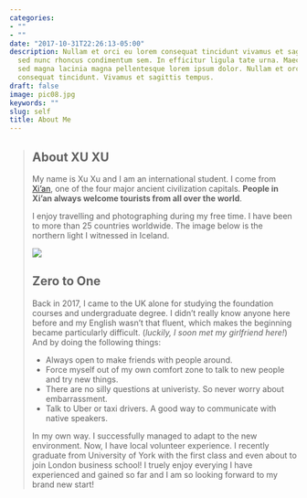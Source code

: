 ```yaml
---
categories:
- ""
- ""
date: "2017-10-31T22:26:13-05:00"
description: Nullam et orci eu lorem consequat tincidunt vivamus et sagittis magna
  sed nunc rhoncus condimentum sem. In efficitur ligula tate urna. Maecenas massa
  sed magna lacinia magna pellentesque lorem ipsum dolor. Nullam et orci eu lorem
  consequat tincidunt. Vivamus et sagittis tempus.
draft: false
image: pic08.jpg
keywords: ""
slug: self
title: About Me
---
```


> ## About XU XU
>
> My name is Xu Xu and I am an international student. I come from [Xi'an](https://en.wikipedia.org/wiki/Xi%27an), one of the four major ancient civilization capitals. **People in Xi'an always welcome tourists from all over the world**.
>
> I enjoy travelling and photographing during my free time. I have been to more than 25 countries worldwide. The image below is the northern light I witnessed in Iceland.
>
> ![](https://img0.baidu.com/it/u=1757529605,3587294564&fm=26&fmt=auto&gp=0.jpg)
>
>
> ## Zero to One
>
> Back in 2017, I came to the UK alone for studying the foundation courses and undergraduate degree. I didn't really know anyone here before and my English wasn't that fluent, which makes the beginning became particularly difficult. (*luckily, I soon met my girlfriend here!*) And by doing the following things:
>
> -   Always open to make friends with people around.
> -   Force myself out of my own comfort zone to talk to new people and try new things.
> -   There are no silly questions at univeristy. So never worry about embarrassment.
> -   Talk to Uber or taxi drivers. A good way to communicate with native speakers.
>
> In my own way. I successfully managed to adapt to the new environment. Now, I have local volunteer experience. I recently graduate from University of York with the first class and even about to join London business school! I truely enjoy everying I have experienced and gained so far and I am so looking forward to my brand new start!
